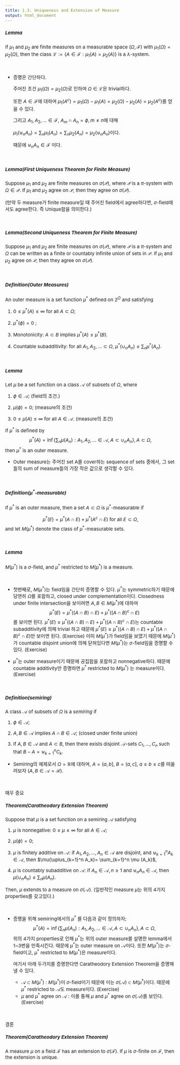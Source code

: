 ```yaml
---
title: 1.3. Uniqueness and Extension of Measure
output: html_document
---
```

<style type="text/css">

body, td {
   font-size: 15px;
}
pre {
  font-size: 15px
}
</style>



##### Lemma
If $\mu_1$ and $\mu_2$ are finite measures on a measurable space $(\Omega, \mathcal{F})$ with $\mu_1(\Omega)=\mu_2(\Omega)$, then the class $\mathcal{L}:= \{A\in\mathcal{F}: \mu_1(A)=\mu_2(A)\}$ is a $\lambda$-system.

&nbsp;&nbsp;

* 증명은 간단하다. 

  주어진 조건 $\mu_1(\Omega)=\mu_2(\Omega)$로 인하여 $\Omega \in \mathcal{L}$은 trivial하다. 

  또한 $A\in \mathcal{F}$에 대하여 $\mu_1(A^c)=\mu_1(\Omega)-\mu_1(A)=\mu_2(\Omega)-\mu_2(A)=\mu_2(A^c)$를 얻을 수 있다. 

  그리고 $A_1,A_2,\ldots\in\mathcal{F}$, $A_m\cap A_n =\phi, m\ne n$에 대해

  $\mu_1(\uplus_nA_n)=\sum_n \mu_1(A_n)=\sum_n \mu_2(A_n)=\mu_2(\uplus_nA_n)$이다.

  때문에 $\uplus_nA_n \in \mathcal{F}$ 이다.

&nbsp;&nbsp;



##### Lemma(First Uniqueness Theorem for Finite Measure)
Suppose $\mu_1$ and $\mu_2$ are finite measures on $\sigma(\mathcal{P})$, where $\mathcal{P}$ is a $\pi$-system with $\Omega\in \mathcal{P}$. If $\mu_1$ and $\mu_2$ agree on $\mathcal{P}$, then they agree on $\sigma(\mathcal{P})$.

  (만약 두 measure가 finite measure일 때 주어진 field에서 agree하다면, $\sigma$-field에서도 agree한다. 즉 Unique함을 의미한다.)

&nbsp;&nbsp;


##### Lemma(Second Uniqueness Theorem for Finite Measure)
Suppose $\mu_1$ and $\mu_2$ are finite measures on $\sigma(\mathcal{P})$, where $\mathcal{P}$ is a $\pi$-system and $\Omega$ can be written as a finite or countably infinite union of sets in $\mathcal{P}$. If $\mu_1$ and $\mu_2$ agree on $\mathcal{P}$, then they agree on $\sigma(\mathcal{P})$.

&nbsp;&nbsp;


##### Definition(Outer Measures)
An outer measure is a set function $\mu^*$ defined on $2^\Omega$ and satisfying

1. $0\le \mu^*(A)\le \infty$ for all $A\subset\Omega$;

2. $\mu^*(\phi)=0$ ;

3. Monotonicity: $A\subset B$ implies $\mu^*(A)\le \mu^*(B)$.

3. Countable subadditivity: for all $A_1, A_2, \ldots \subset \Omega$, $\mu^*(\cup_n A_n)\le \sum_n \mu^*(A_n)$.


&nbsp;&nbsp;

##### Lemma

Let $\mu$ be a set function on a class $\mathcal{A}$ of subsets of $\Omega$, where

1. $\phi\in \mathcal{A}$;  (field의 조건.)

2. $\mu(\phi)=0$;  (measure의 조건)

3. $0 \le \mu(A) \le \infty$ for all $A\in \mathcal{A}$.   (measure의 조건)

If $\mu^*$ is defined by 
$$
\mu^*(A)=\inf\left\{ \sum_n \mu(A_n): A_1,A_2,\ldots\in \mathcal{A}, A\subset \cup_n A_n  \right\}, A\subset \Omega,
$$
then $\mu^*$ is an outer measure.


* Outer measure는 주어진 set A를 cover하는 sequence of sets 중에서, 그 set들의 sum of measure들의 가장 작은 값으로 생각할 수 있다.

&nbsp;&nbsp;



##### Definition($\mu^*$-measurable)
If $\mu^*$ is an outer measure, then a set $A\subset \Omega$ is $\mu^*$-measurable if

$$
\mu^*(E)= \mu^*(A\cap E)+ \mu^*(A^c \cap E) \mbox{ for all }E\subset \Omega,
$$
and let $M(\mu^*)$ denote the class of $\mu^*$-measurable sets.

&nbsp;&nbsp;


##### Lemma
$M(\mu^*)$ is a $\sigma$-field, and $\mu^*$ restricted to $M(\mu^*)$ is a measure.

&nbsp;&nbsp;

* 첫번째로, $M(\mu^*)$는 field임을 간단히 증명할 수 있다.
  $\mu^*$는 symmetric하기 때문에 당연히 $\Omega$를 포함하고, closed under complementation이다. 
  Closedness under finite intersection을 보이려면 $A, B\in M(\mu^*)$에 대하여
  $$
  \mu^*(E)=\mu^*((A\cap B ) \cap E)+ \mu^*((A\cap B )^c \cap E)
  $$
  를 보이면 된다.
  $\mu^*(E)\le \mu^*((A\cap B ) \cap E)+ \mu^*((A\cap B )^c \cap E)$는 countable subadditivity에 의해 trivial 하고 때문에 $\mu^*(E)\ge \mu^*((A\cap B ) \cap E)+ \mu^*((A\cap B )^c \cap E)$만 보이면 된다. (Exercise)
  이미 $M(\mu^*)$가 field임을 보였기 때문에 $M(\mu^*)$가 countable disjoint union에 의해 닫혀있다면 $M(\mu^*)$는 $\sigma$-field임을 증명할 수 있다. (Exercise)
  
* $\mu^*$는 outer measure이기 때문에 공집합을 포함하고 nonnegative하다. 때문에 countable additivity만 증명하면 $\mu^*$ restricted to $M(\mu^*)$ 는 measure이다.  (Exercise)


&nbsp;&nbsp;

  
##### Definition(semiring)
A class $\mathcal{A}$ of subsets of $\Omega$ is a *semiring* if 

1. $\phi\in \mathcal{A}$;

2. $A,B \in \mathcal{A}$ implies $A\cap B \in \mathcal{A}$; (closed under finite union)

3. If $A,B \in \mathcal{A}$ and  $A\subset B$, then there exists disjoint $\mathcal{A}$-sets $C_1,\ldots, C_n$ such that $B-A = \uplus_{k=1}^n C_k$.

* Semiring의 예제로서 $\Omega=\mathbb{R}$에 대하여,  $A=(a,b]$, $B=(a,c]$, $a\le b\le c$를 떠올려보자 ($A, B \in \mathcal{A}=\mathcal{R}$).

&nbsp;&nbsp;

매우 중요

##### Theorem(Caratheodory Extension Theorem)
Suppose that $\mu$ is a set function on a semiring $\mathcal{A}$ satisfying

1. $\mu$ is nonnegative: $0\le \mu\le \infty$ for all $A\in \mathcal{A}$;

2. $\mu(\phi)=0$;

3. $\mu$ is finitely additive on $\mathcal{A}$: if $A_1,A_2,\ldots,A_n\in \mathcal{A}$ are disjoint, and  $\uplus_{k=1}^n A_k\in \mathcal{A}$, then $\mu(\uplus_{k=1}^n A_k)= \sum_{k=1}^n \mu (A_k)$,
  
4. $\mu$ is countably subadditive on $\mathcal{A}$: if $A_n\in \mathcal{A}, n\ge 1$ and $\uplus_n A_n\in \mathcal{A}$, then $\mu(\cup_{n} A_n)\le \sum_n \mu (A_n)$.

Then, $\mu$ extends to a measure on $\sigma(\mathcal{A})$. (일반적인 measure $\mu$는 위의 4가지 properties를 갖고있다.)


&nbsp;&nbsp;

* 증명을 위해 semiring에서의 $\mu^*$ 를 다음과 같이 정의하자; 
$$
\mu^*(A)=\inf\left\{ \sum_n \mu(A_n): A_1,A_2,\ldots\in \mathcal{A}, A\subset \cup_n A_n  \right\}, A\subset \Omega,
$$
위의 4가지 properties로 인해 $\mu^*$는 위의 outer measure를 설명한 lemma에서 1~3번을 만족시킨다. 때문에 $\mu^*$는 outer measure on $\mathcal{A}$이다. 또한 $M(\mu^*)$는 $\sigma$-field이고, $\mu^*$ restricted to $M(\mu^*)$은 measure이다.

  여기서 아래 두가지를 증명한다면 Caratheodory Extension Theorem을 증명해낼 수 있다. 
 
   * $\mathcal{A}\subset M(\mu^*)$ : $M(\mu^*)$이 $\sigma$-field이기 때문에 이는 $\sigma(\mathcal{A})\subset M(\mu^*)$이다. 때문에 $\mu^*$ restricted to $\mathcal{A}$도 measure이다. (Exercise)
   * $\mu$ and $\mu^*$ agree on $\mathcal{A}$ : 이를 통해 $\mu$ and $\mu^*$ agree on $\sigma(\mathcal{A})$를 보인다.(Exercise)
   
&nbsp;&nbsp;

결론

##### Theorem(Caratheodory Extension Theorem)
A measure $\mu$ on a field $\mathcal{F}$ has an extension to $\sigma(\mathcal{F})$. If $\mu$ is $\sigma$-finite on $\mathcal{F}$, then the extension is unique.